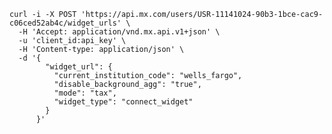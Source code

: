 
```shell
curl -i -X POST 'https://api.mx.com/users/USR-11141024-90b3-1bce-cac9-c06ced52ab4c/widget_urls' \
  -H 'Accept: application/vnd.mx.api.v1+json' \
  -u 'client_id:api_key' \
  -H 'Content-type: application/json' \
  -d '{
        "widget_url": {
          "current_institution_code": "wells_fargo",
          "disable_background_agg": "true",
          "mode": "tax",
          "widget_type": "connect_widget"
        }
      }'
```

